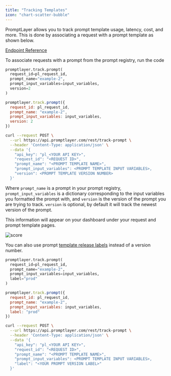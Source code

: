 ```yaml
---
title: "Tracking Templates"
icon: "chart-scatter-bubble"
---
```


PromptLayer allows you to track prompt template usage, latency, cost, and more. This is done by associating a request with a prompt template as shown below.

[Endpoint Reference](/reference/track-prompt)

To associate requests with a prompt from the prompt registry, run the code

<CodeGroup>

```python Python
promptlayer.track.prompt(
  request_id=pl_request_id, 
  prompt_name="example-2",
  prompt_input_variables=input_variables,
  version=2
)
```

```js JavaScript
promptlayer.track.prompt({
  request_id: pl_request_id, 
  prompt_name: "example-2",
  prompt_input_variables: input_variables,
  version: 2
})
```

```bash REST
curl --request POST \
  --url https://api.promptlayer.com/rest/track-prompt \
  --header 'Content-Type: application/json' \
  --data '{
    "api_key": "pl_<YOUR API KEY>",
    "request_id": "<REQUEST ID>",
    "prompt_name": "<PROMPT TEMPLATE NAME>",
    "prompt_input_variables": <PROMPT TEMPLATE INPUT VARIABLES>,
    "version": <PROMPT TEMPLATE VERSION NUMBER>
  }'
```

</CodeGroup>

Where `prompt_name` is a prompt in your prompt registry, `prompt_input_variables` is a dictionary corresponding to the input variables you formatted the prompt with, and `version` is the version of the prompt you are trying to track. `version` is optional, by default it will track the newest version of the prompt.

This information will appear on your dashboard under your request and prompt template pages.

![score](/images/tracking-template-ui.png)

You can also use prompt [template release labels](/features/prompt-registry#release-labels) instead of a version number.

<CodeGroup>

```python Python
promptlayer.track.prompt(
  request_id=pl_request_id, 
  prompt_name="example-2",
  prompt_input_variables=input_variables,
  label="prod"
)
```

```js JavaScript
promptlayer.track.prompt({
  request_id: pl_request_id, 
  prompt_name: "example-2",
  prompt_input_variables: input_variables,
  label: "prod"
})
```

```bash REST
curl --request POST \
  --url https://api.promptlayer.com/rest/track-prompt \
  --header 'Content-Type: application/json' \
  --data '{
    "api_key": "pl_<YOUR API KEY>",
    "request_id": "<REQUEST ID>",
    "prompt_name": "<PROMPT TEMPLATE NAME>",
    "prompt_input_variables": <PROMPT TEMPLATE INPUT VARIABLES>,
    "label": "<YOUR PROMPT VERSION LABEL>"
  }'
```

</CodeGroup>